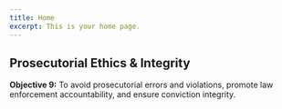 ```yaml
---
title: Home
excerpt: This is your home page.
---
```



<Container>


<Section maxWidth="700px">


# Prosecutorial Ethics & Integrity

**Objective 9:** To avoid prosecutorial errors and violations, promote law enforcement accountability, and ensure conviction integrity.

<DataWrapChart
  title="Dedication to Conviction Integrity"
  src="https://datawrapper.dwcdn.net/Z4W9P/4/"
/>
<DataWrapChart src="https://datawrapper.dwcdn.net/H317M/1/" />

<DataWrapChart
  title="Commitment to Law Enforcement Accountability"
  src="https://datawrapper.dwcdn.net/UKlWY/5/"
/>
<DataWrapChart src="https://datawrapper.dwcdn.net/He2dt/1/" />

<DataWrapChart
  title="Chargin Integrity"
  src="https://datawrapper.dwcdn.net/nAUVp/4/"
/>
<DataWrapChart src="https://datawrapper.dwcdn.net/qLOn2/1/" />

</Section>


</Container>

